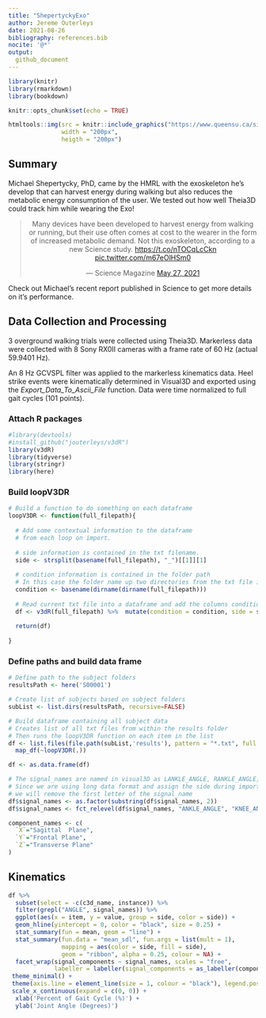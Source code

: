 ```yaml
---
title: "ShepertyckyExo"
author: Jereme Outerleys
date: 2021-08-26
bibliography: references.bib
nocite: '@*'
output:
  github_document
---
```


```r
library(knitr)
library(rmarkdown)
library(bookdown)

knitr::opts_chunk$set(echo = TRUE)
```

```r
htmltools::img(src = knitr::include_graphics("https://www.queensu.ca/sites/default/files/assets/pages/QueensLogo_red.png"),
               width = "200px",
               heigth = "200px")

```

## Summary

Michael Shepertycky, PhD, came by the HMRL with the exoskeleton he's develop that can harvest energy during walking but also reduces the metabolic energy consumption of the user. We tested out how well Theia3D could track him while wearing the Exo!

<center><blockquote class="twitter-tweet"><p lang="en" dir="ltr">Many devices have been developed to harvest energy from walking or running, but their use often comes at cost to the wearer in the form of increased metabolic demand. Not this exoskeleton, according to a new Science study. <a href="https://t.co/nTOCqLcCkn">https://t.co/nTOCqLcCkn</a> <a href="https://t.co/m67eOlHSm0">pic.twitter.com/m67eOlHSm0</a></p>&mdash; Science Magazine <a href="https://twitter.com/ScienceMagazine/status/1398021328746201094?ref_src=twsrc%5Etfw">May 27, 2021</a></blockquote></center>

Check out Michael's recent report published in Science to get more details on it's performance. \nocite{@Shepertycky2021}


<center><blockquote><p><div id="refs"></div></p></blockquote></center>

## Data Collection and Processing

3 overground walking trials were collected using Theia3D. Markerless data were collected with 8 Sony RX0II cameras with a frame rate of 60 Hz (actual 59.9401 Hz). 

An 8 Hz GCVSPL filter was applied to the markerless kinematics data. Heel strike events were kinematically determined in Visual3D and exported using the *Export_Data_To_Ascii_File* function. Data were time normalized to full gait cycles (101 points).

### Attach R packages
```r
#library(devtools)
#install_github("jouterleys/v3dR")
library(v3dR)
library(tidyverse)
library(stringr)
library(here)
```

### Build loopV3DR
```r
# Build a function to do something on each dataframe
loopV3DR <- function(full_filepath){
  
  # Add some contextual information to the dataframe
  # from each loop on import.
  
  # side information is contained in the txt filename.
  side <- strsplit(basename(full_filepath), "_")[[1]][1]
  
  # condition information is contained in the folder path
  # In this case the folder name up two directories from the txt file is the subID
  condition <- basename(dirname(dirname(full_filepath)))
  
  # Read current txt file into a dataframe and add the columns condition and side.
  df <- v3dR(full_filepath) %>%  mutate(condition = condition, side = side)
  
  return(df)
  
}
```

### Define paths and build data frame
``` r
# Define path to the subject folders
resultsPath <- here('S00001')

# Create list of subjects based on subject folders
subList <- list.dirs(resultsPath, recursive=FALSE)

# Build dataframe containing all subject data
# Creates list of all txt files from within the results folder
# Then runs the loopV3DR function on each item in the list
df <- list.files(file.path(subList,'results'), pattern = "*.txt", full.names = TRUE) %>% 
  map_df(~loopV3DR(.)) 

df <- as.data.frame(df)

# The signal_names are named in visual3D as LANKLE_ANGLE, RANKLE_ANGLE, etc.
# Since we are using long data format and assign the side during import
# we will remove the first letter of the signal_name
df$signal_names <- as.factor(substring(df$signal_names, 2))
df$signal_names <- fct_relevel(df$signal_names, "ANKLE_ANGLE", "KNEE_ANGLE", "HIP_ANGLE")


```

``` r
component_names <- c(
  `X`="Sagittal  Plane",
  `Y`="Frontal Plane",
  `Z`="Transverse Plane"
)

```


## Kinematics
```r

df %>%
  subset(select = -c(c3d_name, instance)) %>%
  filter(grepl("ANGLE", signal_names)) %>%
  ggplot(aes(x = item, y = value, group = side, color = side)) +
  geom_hline(yintercept = 0, color = "black", size = 0.25) +
  stat_summary(fun = mean, geom = "line") +
  stat_summary(fun.data = "mean_sdl", fun.args = list(mult = 1),
               mapping = aes(color = side, fill = side),
               geom = "ribbon", alpha = 0.25, colour = NA) +
  facet_wrap(signal_components ~ signal_names, scales = "free",
             labeller = labeller(signal_components = as_labeller(component_names))) +
 theme_minimal() +
 theme(axis.line = element_line(size = 1, colour = "black"), legend.position = "top") +
 scale_x_continuous(expand = c(0, 0)) +
  xlab('Percent of Gait Cycle (%)') +
  ylab('Joint Angle (Degrees)')

```



